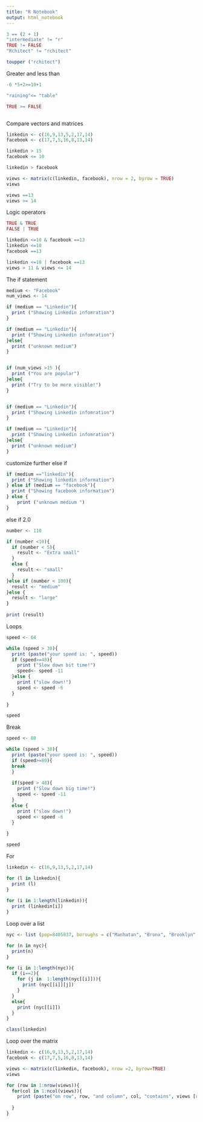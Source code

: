 ```yaml
---
title: "R Notebook"
output: html_notebook
---
```

```r
3 == (2 + 1)
"intermediate" != "r"
TRUE != FALSE
"Rchitect" != "rchitect"

toupper ("rchitect")


```

Greater and less than
```r
-6 *5+2>=10+1

"raining"<= "table"

TRUE >= FALSE



```
Compare vectors and matrices

```r

linkedin <- c(16,9,13,5,2,17,14)
facebook <- c(17,7,5,16,8,13,14)

linkedin > 15
facebook <= 10

linkedin > facebook

views <- matrix(c(linkedin, facebook), nrow = 2, byrow = TRUE)
views

views ==13
views >= 14

```
Logic operators

```r

TRUE & TRUE
FALSE | TRUE

linkedin <=10 & facebook ==13
linkedin <=10
facebook ==13

linkedin <=10 | facebook ==13
views > 11 & views <= 14
```
The if statement

```r

medium <- "Facebook"
num_views <- 14

if (medium == "Linkedin"){
  print ("Showing Linkedin infomration")
}

if (medium == "Linkedin"){
  print ("Showing Linkedin infomration")
}else{
  print ("unknown medium")
}


if (num_views >15 ){
  print ("You are popular")
}else{
  print ("Try to be more visible!")
}


if (medium == "Linkedin"){
  print ("Showing Linkedin infomration")
}

if (medium == "Linkedin"){
  print ("Showing Linkedin infomration")
}else{
  print ("unknown medium")
}
```
customize further else if

```r

if (medium =="linkedin"){
  print ("Showing linkedin information")
} else if (medium == "facebook"){ 
  print ("Showing facebook information")
} else {
    print ("unknown medium ")
}


```
else if 2.0
```r
number <- 110

if (number <10){
  if (number < 5){
    result <- "Extra small"
  }
  else {
    result <- "small"
  }
}else if (number < 100){
  result <- "medium"
}else {
  result <- "large"
}
  
print (result)

```

Loops

```r

speed <- 64

while (speed > 30){
  print (paste("your speed is: ", speed))
  if (speed>=48){
    print ("Slow down bit time!")
    speed<- speed -11
  }else {
    print ("slow down!")
    speed <- speed -6
  }
    
}

speed
```

Break

```r
speed <- 88

while (speed > 30){
  print (paste("your speed is: ", speed))
  if (speed>=80){
  break
  }
  
  if(speed > 48){
    print ("Slow down big time!")
    speed <- speed -11
  }
  else {
    print ("slow down!")
    speed <- speed -6
  }
    
}

speed
```

For

```r

linkedin <- c(16,9,13,5,2,17,14)

for (l in linkedin){
  print (l)
}
  
for (i in 1:length(linkedin)){
  print (linkedin[i])
}


```

Loop over a list

```r

nyc <- list (pop=8405837, boroughs = c("Manhatan", "Bronx", "Brooklyn", "Queens", "Staten Island"), capital=FALSE)

for (n in nyc){
  print(n)
}

for (i in 1:length(nyc)){
  if (i==2){
    for (j in  1:length(nyc[[i]])){
      print (nyc[[i]][j])
    }
  }
  else{
    print (nyc[[i]])
  }
}

class(linkedin)

```


Loop over the matrix

```r

linkedin <- c(16,9,13,5,2,17,14)
facebook <- c(17,7,5,16,8,13,14)

views <- matrix(c(linkedin, facebook), nrow =2, byrow=TRUE)
views

for (row in 1:nrow(views)){
  for(col in 1:ncol(views)){
    print (paste("on row", row, "and column", col, "contains", views [row,col]))
    
  }
}

```

